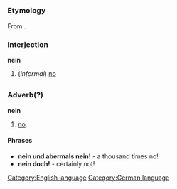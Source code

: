 =={{en}}==
[[Category:English language]]
===Etymology===
From {{de}}.
===Interjection===
'''nein'''

#(''informal'') [[no]]
=={{de}}==
[[Category:German language]]
===Adverb(?)===
'''nein'''
# [[no]].

====Phrases====
* '''nein und abermals nein!''' - a thousand times no!
* '''nein doch!''' - certainly not!
